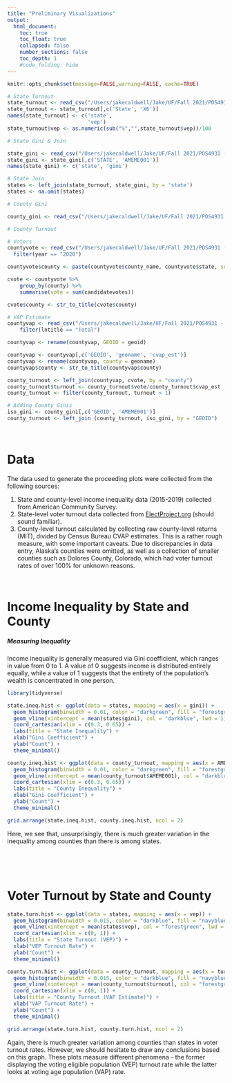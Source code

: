 ```yaml
---
title: "Preliminary Visualizations"
output:
  html_document:
    toc: true
    toc_float: true
    collapsed: false
    number_sections: false
    toc_depth: 1
    #code_folding: hide
---
```


```r
knitr::opts_chunk$set(message=FALSE,warning=FALSE, cache=TRUE)

```

```r
# State Turnout
state_turnout <- read_csv("/Users/jakecaldwell/Jake/UF/Fall 2021/POS4931 - Election Data Science/Assignments/Project/state_turnout_2020.csv") [-1,]
state_turnout <- state_turnout[,c('State', 'X6')]
names(state_turnout) <- c('state',
                          'vep')
state_turnout$vep <- as.numeric(sub("%","",state_turnout$vep))/100

# State Gini & Join

state_gini <- read_csv("/Users/jakecaldwell/Jake/UF/Fall 2021/POS4931 - Election Data Science/Assignments/Project/state_gini.csv") 
state_gini <- state_gini[,c('STATE', 'AMEME001')]
names(state_gini) <- c('state', 'gini')

# State Join
states <- left_join(state_turnout, state_gini, by = 'state')
states <- na.omit(states)

# County Gini

county_gini <- read_csv("/Users/jakecaldwell/Jake/UF/Fall 2021/POS4931 - Election Data Science/Assignments/Project/county_gini.csv")

# County Turnout

# Voters
countyvote <- read_csv("/Users/jakecaldwell/Jake/UF/Fall 2021/POS4931 - Election Data Science/Assignments/Project/countypres_2000-2020.csv") %>%
  filter(year == "2020")

countyvote$county <- paste(countyvote$county_name, countyvote$state, sep = " County, ")

cvote <- countyvote %>%
	group_by(county) %>%
	summarise(vote = sum(candidatevotes))

cvote$county <- str_to_title(cvote$county)

# VAP Estimate
countyvap <- read_csv("/Users/jakecaldwell/Jake/UF/Fall 2021/POS4931 - Election Data Science/Assignments/Project/CVAP_county.csv") %>%
    filter(lntitle == "Total")

countyvap <- rename(countyvap, GEOID = geoid)

countyvap <- countyvap[,c('GEOID', 'geoname', 'cvap_est')]
countyvap <- rename(countyvap, county = geoname)
countyvap$county <- str_to_title(countyvap$county)

county_turnout <- left_join(countyvap, cvote, by = "county")
county_turnout$turnout <- county_turnout$vote/county_turnout$cvap_est
county_turnout <- filter(county_turnout, turnout < 1)

# Adding County Ginis
iso_gini <- county_gini[,c('GEOID', 'AMEME001')]
county_turnout <- left_join (county_turnout, iso_gini, by = "GEOID")

```

<p>&nbsp;</p>

# Data 

The data used to generate the proceeding plots were collected from the following sources:  

1. State and county-level income inequality data (2015-2019) collected from American Community Survey.  
2. State-level voter turnout data collected from [ElectProject.org](http://www.electproject.org/) (should sound familiar).  
3. County-level turnout calculated by collecting raw county-level returns (MIT), divided by Census Bureau CVAP estimates.  This is a rather rough measure, with some important caveats.  Due to discrepancies in data entry, Alaska's counties were omitted, as well as a collection of smaller counties such as Dolores County, Colorado, which had voter turnout rates of over 100% for unknown reasons.  

<p>&nbsp;</p>
  
# Income Inequality by State and County

##### Measuring Inequality

Income inequality is generally measured via Gini coefficient, which ranges in value from 0 to 1.  A value of 0 suggests income is distributed entirely equally, while a value of 1 suggests that the entirety of the population's wealth is concentrated in one person.

```r
library(tidyverse)
```


```r

state.ineq.hist <- ggplot(data = states, mapping = aes(x = gini)) +
  geom_histogram(binwidth = 0.01, color = "darkgreen", fill = "forestgreen") +
  geom_vline(xintercept = mean(states$gini), col = "darkblue", lwd = 1) +
  coord_cartesian(xlim = c(0.3, 0.65)) +
  labs(title = "State Inequality") +
  xlab("Gini Coefficient") +
  ylab("Count") +
  theme_minimal()

county.ineq.hist <- ggplot(data = county_turnout, mapping = aes(x = AMEME001)) +
  geom_histogram(binwidth = 0.01, color = "darkgreen", fill = "forestgreen") +
  geom_vline(xintercept = mean(county_turnout$AMEME001), col = "darkblue", lwd = 1) +
  coord_cartesian(xlim = c(0.3, 0.65)) +
  labs(title = "County Inequality") +
  xlab("Gini Coefficient") +
  ylab("Count") +
  theme_minimal()

grid.arrange(state.ineq.hist, county.ineq.hist, ncol = 2)
```

Here, we see that, unsurprisingly, there is much greater variation in the inequality among counties than there is among states.  

<p>&nbsp;</p>
<p>&nbsp;</p>

# Voter Turnout by State and County

```r
state.turn.hist <- ggplot(data = states, mapping = aes(x = vep)) +
  geom_histogram(binwidth = 0.015, color = "darkblue", fill = "navyblue") +
  geom_vline(xintercept = mean(states$vep), col = "forestgreen", lwd = 1) +
  coord_cartesian(xlim = c(0, 1)) +
  labs(title = "State Turnout (VEP)") +
  xlab("VEP Turnout Rate") +
  ylab("Count") +
  theme_minimal()

county.turn.hist <- ggplot(data = county_turnout, mapping = aes(x = turnout)) +
  geom_histogram(binwidth = 0.015, color = "darkblue", fill = "navyblue") +
  geom_vline(xintercept = mean(county_turnout$turnout), col = "forestgreen", lwd = 1) +
  coord_cartesian(xlim = c(0, 1)) +
  labs(title = "County Turnout (VAP Estimate)") +
  xlab("VAP Turnout Rate") +
  ylab("Count") +
  theme_minimal()

grid.arrange(state.turn.hist, county.turn.hist, ncol = 2)
```

Again, there is much greater variation among counties than states in voter turnout rates.  However, we should hesitate to draw any conclusions based on this graph.  These plots measure different phenomena - the former displaying the voting eligible population (VEP) turnout rate while the latter looks at voting age population (VAP) rate.  
